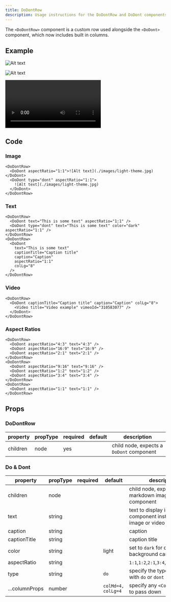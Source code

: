 ```yaml
---
title: DoDontRow
description: Usage instructions for the DoDontRow and DoDont components
---
```


<PageDescription>

The `<DoDontRow>` component is a custom row used alongside the `<DoDont>`
component, which now includes built in columns.

</PageDescription>

## Example

<DoDontRow>

<DoDont aspectRatio="1:1">

![Alt text](./images/light-theme.jpg)

</DoDont>

<DoDont aspectRatio="1:1" type="dont">

![Alt text](./images/light-theme.jpg)

</DoDont>

</DoDontRow>

<DoDontRow>

<DoDont aspectRatio="1:1" text="This is some text" />

<DoDont type="dont" aspectRatio="1:1" text="This is some text" color="dark" />

</DoDontRow>

<DoDontRow>

<DoDont
  text="This is some text"
  color="dark"
  captionTitle="Caption title"
  caption="Caption"
  colLg="8"
/>

</DoDontRow>

<DoDontRow>

<DoDont colLg='8' captionTitle="Caption title" caption="Caption">

<Video title="Video example" vimeoId="310583077" />

</DoDont>

</DoDontRow>

<DoDontRow>

<DoDont aspectRatio="4:3" text="4:3" />

<DoDont aspectRatio="16:9" text="16:9" />

<DoDont aspectRatio="2:1" text="2:1" />

</DoDontRow>

<DoDontRow>

<DoDont aspectRatio="9:16" text="9:16" />

<DoDont aspectRatio="1:2" text="1:2" />

<DoDont aspectRatio="3:4" text="3:4" />

</DoDontRow>
<DoDontRow>

<DoDont aspectRatio="1:1" text="1:1" />

</DoDontRow>

## Code

### Image

```mdx path=components/DoDontRow/DoDontRow.js src=https://github.com/carbon-design-system/gatsby-theme-carbon/tree/main/packages/gatsby-theme-carbon/src/components/DoDontRow
<DoDontRow>
  <DoDont aspectRatio="1:1">![Alt text](./images/light-theme.jpg)</DoDont>
  <DoDont type="dont" aspectRatio="1:1">
    ![Alt text](./images/light-theme.jpg)
  </DoDont>
</DoDontRow>
```

### Text

```mdx path=components/DoDontRow/DoDontRow.js src=https://github.com/carbon-design-system/gatsby-theme-carbon/tree/main/packages/gatsby-theme-carbon/src/components/DoDontRow
<DoDontRow>
  <DoDont text="This is some text" aspectRatio="1:1" />
  <DoDont type="dont" text="This is some text" color="dark" aspectRatio="1:1" />
</DoDontRow>
<DoDontRow>
  <DoDont
    text="This is some text"
    captionTitle="Caption title"
    caption="Caption"
    aspectRatio="1:1"
    colLg="8"
  />
</DoDontRow>
```

### Video

```mdx path=components/DoDontRow/DoDontRow.js src=https://github.com/carbon-design-system/gatsby-theme-carbon/tree/main/packages/gatsby-theme-carbon/src/components/DoDontRow
<DoDontRow>
  <DoDont captionTitle="Caption title" caption="Caption" colLg="8">
    <Video title="Video example" vimeoId="310583077" />
  </DoDont>
</DoDontRow>
```

### Aspect Ratios

```mdx path=components/DoDontRow/DoDontRow.js src=https://github.com/carbon-design-system/gatsby-theme-carbon/tree/main/packages/gatsby-theme-carbon/src/components/DoDontRow
<DoDontRow>
  <DoDont aspectRatio="4:3" text="4:3" />
  <DoDont aspectRatio="16:9" text="16:9" />
  <DoDont aspectRatio="2:1" text="2:1" />
</DoDontRow>
<DoDontRow>
  <DoDont aspectRatio="9:16" text="9:16" />
  <DoDont aspectRatio="1:2" text="1:2" />
  <DoDont aspectRatio="3:4" text="3:4" />
</DoDontRow>
<DoDontRow>
  <DoDont aspectRatio="1:1" text="1:1" />
</DoDontRow>
```

## Props

### DoDontRow

| property | propType | required | default | description                              |
| -------- | -------- | -------- | ------- | ---------------------------------------- |
| children | node     | yes      |         | child node, expects a `DoDont` component |

### Do & Dont

| property       | propType | required | default            | description                                                       |
| -------------- | -------- | -------- | ------------------ | ----------------------------------------------------------------- |
| children       | node     |          |                    | child node, expects a markdown image or `<Video>` component       |
| text           | string   |          |                    | text to display inside the component instead of an image or video |
| caption        | string   |          |                    | caption                                                           |
| captionTitle   | string   |          |                    | caption title                                                     |
| color          | string   |          | light              | set to `dark` for dark background card                            |
| aspectRatio    | string   |          |                    | `1:1`,`1:2`,`2:1`,`3:4`,`4:3`,`16:9`,`9:16`                       |
| type           | string   |          | `do`               | specify the type of example with `do` or `dont`                   |
| ...columnProps | number   |          | `colMd=4, colLg=4` | specify any `<Column>` props to pass down                         |
